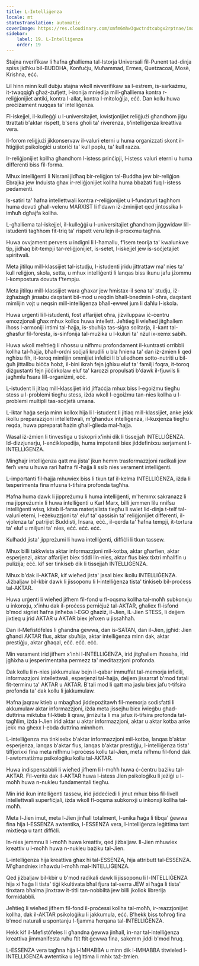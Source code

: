 ```yaml
---
title: L-Intelliġenza
locale: mt
statusTranslation: automatic
coverImage: https://res.cloudinary.com/xmfm6mhw3gwctndtcubgx2rptnae/image/upload/v1740337243/small_cover_educacion_fundamental_a051170f1c.webp
sidebar:
    label: 19. L-Intelliġenza
    order: 19
---
```

Stajna nverifikaw li ħafna għalliema tal-Istorja Universali fil-Punent tad-dinja spiss jidħku bil-BUDDHA, Konfuċju, Muħammad, Ermes, Quetzacoal, Mosè, Krishna, eċċ.

Lil hinn minn kull dubju stajna wkoll nivverifikaw sa l-estrem, is-sarkażmu, it-twaqqigħ għaż-żufjett, l-ironija mniedija mill-għalliema kontra r-reliġjonijiet antiki, kontra l-allat, kontra l-mitoloġija, eċċ. Dan kollu huwa preċiżament nuqqas ta' intelliġenza.

Fl-iskejjel, il-kulleġġi u l-universitajiet, kwistjonijiet reliġjużi għandhom jiġu ttrattati b'aktar rispett, b'sens għoli ta' riverenza, b'intelliġenza kreattiva vera.

Il-forom reliġjużi jikkonservaw il-valuri eterni u huma organizzati skont il-ħtiġijiet psikoloġiċi u storiċi ta' kull poplu, ta' kull razza.

Ir-reliġjonijiet kollha għandhom l-istess prinċipji, l-istess valuri eterni u huma differenti biss fil-forma.

Mhux intelliġenti li Nisrani jidħaq bir-reliġjon tal-Buddha jew bir-reliġjon Ebrajka jew Induista għax ir-reliġjonijiet kollha huma bbażati fuq l-istess pedamenti.

Is-satiri ta' ħafna intellettwali kontra r-reliġjonijiet u l-fundaturi tagħhom huma dovuti għall-velenu MARXIST li f'dawn iż-żminijiet qed jintossika l-imħuħ dgħajfa kollha.

L-għalliema tal-iskejjel, il-kulleġġi u l-universitajiet għandhom jiggwidaw lill-istudenti tagħhom fit-triq ta' rispett veru lejn il-proxxmu tagħna.

Huwa ovvjament pervers u indigni li l-ħamallu, f'isem teorija ta' kwalunkwe tip, jidħaq bit-tempji tar-reliġjonijiet, is-setet, l-iskejjel jew is-soċjetajiet spiritwali.

Meta jitilqu mill-klassijiet tal-istudju, l-istudenti jridu jittrattaw ma' nies ta' kull reliġjon, skola, setta, u mhux intelliġenti li lanqas biss ikunu jafu jżommu l-kompostura dovuta f'tempju.

Meta jitilqu mill-klassijiet wara għaxar jew ħmistax-il sena ta' studju, iż-żgħażagħ jinsabu daqstant bil-mod u reqdin bħall-bnedmin l-oħra, daqstant mimlijin vojt u neqsin mill-intelliġenza bħall-ewwel jum li daħlu l-iskola.

Huwa urġenti li l-istudenti, fost affarijiet oħra, jiżviluppaw iċ-ċentru emozzjonali għax mhux kollox huwa intellett. Jeħtieġ li wieħed jitgħallem iħoss l-armoniji intimi tal-ħajja, is-sbuħija tas-siġra solitarja, il-kant tal-għasfur fil-foresta, is-sinfonija tal-mużika u l-kuluri ta' nżul ix-xemx sabiħ.

Huwa wkoll meħtieġ li nħossu u nifhmu profondament il-kuntrasti orribbli kollha tal-ħajja, bħall-ordni soċjali krudili u bla ħniena ta' dan iż-żmien li qed ngħixu fih, it-toroq mimlijin ommijiet infeliċi li b'uliedhom sotto-nutriti u bil-ġuħ jittallbu biċċa ħobż, il-bini ikrah fejn jgħixu eluf ta' familji foqra, it-toroq diżgustanti fejn jiċċirkolaw eluf ta' karozzi propulsati b'dawk il-fjuwils li jagħmlu ħsara lill-organiżmi, eċċ.

L-istudent li jitlaq mill-klassijiet irid jiffaċċja mhux biss l-egoiżmu tiegħu stess u l-problemi tiegħu stess, iżda wkoll l-egoiżmu tan-nies kollha u l-problemi multipli tas-soċjetà umana.

L-iktar ħaġa serja minn kollox hija li l-istudent li jitlaq mill-klassijiet, anke jekk ikollu preparazzjoni intellettwali, m'għandux intelliġenza, il-kuxjenza tiegħu reqda, huwa ppreparat ħażin għall-ġlieda mal-ħajja.

Wasal iż-żmien li tinvestiga u tiskopri x'inhi dik li tissejjaħ INTELLIĠENZA. Id-dizzjunarju, l-enċiklopedija, huma impotenti biex jiddefinixxu serjament l-INTELLIĠENZA.

Mingħajr intelliġenza qatt ma jista' jkun hemm trasformazzjoni radikali jew ferħ veru u huwa rari ħafna fil-ħajja li ssib nies verament intelliġenti.

L-importanti fil-ħajja mhuwiex biss li tkun taf il-kelma INTELLIĠENZA, iżda li tesperimenta fina nfusna t-tifsira profonda tagħha.

Ħafna huma dawk li jippreżumu li huma intelliġenti, m'hemmx sakranazz li ma jippreżumix li huwa intelliġenti u Karl Marx, billi jemmen lilu nnifsu intelliġenti wisq, kiteb il-farsa materjalista tiegħu li swiet lid-dinja t-telf tal-valuri eterni, l-eżekuzzjoni ta' eluf ta' qassisin ta' reliġjonijiet differenti, il-vjolenza ta' patrijiet Buddisti, Insara, eċċ., il-qerda ta' ħafna tempji, it-tortura ta' eluf u miljuni ta' nies, eċċ. eċċ. eċċ.

Kulħadd jista' jippreżumi li huwa intelliġenti, diffiċli li tkun tassew.

Mhux billi takkwista aktar informazzjoni mil-kotba, aktar għarfien, aktar esperjenzi, aktar affarijiet biex tiddi lin-nies, aktar flus biex tixtri mħallfin u pulizija; eċċ. kif ser tinkiseb dik li tissejjaħ INTELLIĠENZA.

Mhux b'dak il-AKTAR, kif wieħed jista' jasal biex ikollu INTELLIĠENZA. Jiżbaljaw bil-kbir dawk li jissoponu li l-intelliġenza tista' tinkiseb bil-proċess tal-AKTAR.

Huwa urġenti li wieħed jifhem fil-fond u fl-oqsma kollha tal-moħħ subkonxju u inkonxju, x'inhu dak il-proċess perniċjuż tal-AKTAR, għaliex fl-isfond b'mod sigriet ħafna jinħeba l-EGO għażiż, il-Jien, IL-Jien STESS, li dejjem jixtieq u jrid AKTAR u AKTAR biex jeħxen u jissaħħaħ.

Dan il-Mefistófeles li għandna ġewwa, dan is-SATAN, dan il-Jien, jgħid: Jien għandi AKTAR flus, aktar sbuħija, aktar intelliġenza minn dak, aktar prestiġju, aktar għaqal, eċċ. eċċ. eċċ.

Min verament irid jifhem x'inhi l-INTELLIĠENZA, irid jitgħallem iħossha, irid jgħixha u jesperimentaha permezz ta' meditazzjoni profonda.

Dak kollu li n-nies jakkumulaw bejn il-qabar immuffat tal-memorja infidili, informazzjoni intellettwali, esperjenzi tal-ħajja, dejjem jissarraf b'mod fatali fit-terminu ta' AKTAR u AKTAR. B'tali mod li qatt ma jaslu biex jafu t-tifsira profonda ta' dak kollu li jakkumulaw.

Ħafna jaqraw ktieb u mbagħad jiddepożitawh fil-memorja sodisfatti li akkumulaw aktar informazzjoni, iżda meta jissejħu biex iwieġbu għad-duttrina miktuba fil-ktieb li qraw, jirriżulta li ma jafux it-tifsira profonda tat-tagħlim, iżda l-Jien irid aktar u aktar informazzjoni, aktar u aktar kotba anke jekk ma għexx l-ebda duttrina minnhom.

L-intelliġenza ma tinkisebx b'aktar informazzjoni mil-kotba, lanqas b'aktar esperjenza, lanqas b'aktar flus, lanqas b'aktar prestiġju, l-intelliġenza tista' tiffjorixxi fina meta nifhmu l-proċess kollu tal-Jien, meta nifhmu fil-fond dak l-awtomatiżmu psikoloġiku kollu tal-AKTAR.

Huwa indispensabbli li wieħed jifhem li l-moħħ huwa ċ-ċentru bażiku tal-AKTAR. Fil-verità dak il-AKTAR huwa l-istess Jien psikoloġiku li jeżiġi u l-moħħ huwa n-nukleu fundamentali tiegħu.

Min irid ikun intelliġenti tassew, irid jiddeċiedi li jmut mhux biss fil-livell intellettwali superfiċjali, iżda wkoll fl-oqsma subkonxji u inkonxji kollha tal-moħħ.

Meta l-Jien imut, meta l-Jien jinħall totalment, l-unika ħaġa li tibqa' ġewwa fina hija l-ESSENZA awtentika, l-ESSENZA vera, l-intelliġenza leġittima tant mixtieqa u tant diffiċli.

In-nies jemmnu li l-moħħ huwa kreattiv, qed jiżbaljaw. Il-Jien mhuwiex kreattiv u l-moħħ huwa n-nukleu bażiku tal-Jien.

L-intelliġenza hija kreattiva għax hi tal-ESSENZA, hija attributt tal-ESSENZA. M'għandniex inħawdu l-moħħ mal-INTELLIĠENZA.

Qed jiżbaljaw bil-kbir u b'mod radikali dawk li jissoponu li l-INTELLIĠENZA hija xi ħaġa li tista' tiġi kkultivata bħal fjura tal-serra JEW xi ħaġa li tista' tinxtara bħalma jinxtraw it-titli tan-nobbiltà jew billi jkollok librerija formidabbli.

Jeħtieġ li wieħed jifhem fil-fond il-proċessi kollha tal-moħħ, ir-reazzjonijiet kollha, dak il-AKTAR psikoloġiku li jakkumula, eċċ. B'hekk biss toħroġ fina b'mod naturali u spontanju l-fjamma ħerqana tal-INTELLIĠENZA.

Hekk kif il-Mefistófeles li għandna ġewwa jinħall, in-nar tal-intelliġenza kreattiva jimmanifesta ruħu ftit ftit ġewwa fina, sakemm jiddi b'mod ħruq.

L-ESSENZA vera tagħna hija l-IMĦABBA u minn dik l-IMĦABBA titwieled l-INTELLIĠENZA awtentika u leġittima li mhix taż-żmien.

